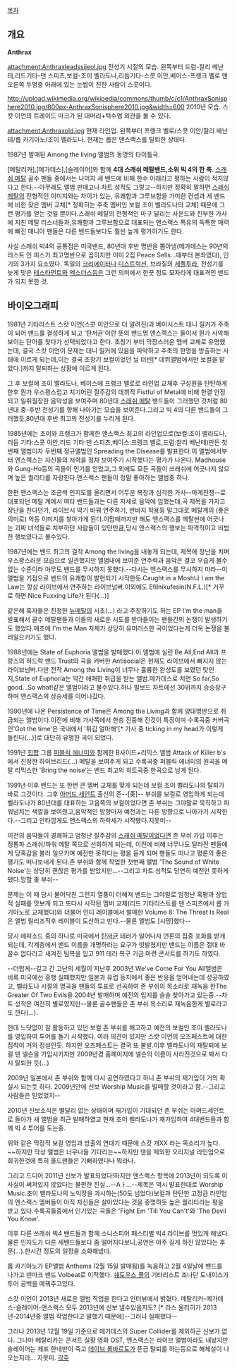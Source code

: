 [[목차]]

== 개요 ==
'''Anthrax'''

attachment:Anthraxleadssijeol.jpg
전성기 시절의 모습.
왼쪽부터 드럼-찰리 베난테,리드기타-댄 스피츠,보컬-조이 벨라도나,리듬기타-스콧 이안,베이스-프랭크 벨로
맨 오른쪽 두명중 아래에 있는 눈썹이 진한 사람이 스콧이다.

http://upload.wikimedia.org/wikipedia/commons/thumb/c/c1/AnthraxSonisphere2010.jpg/800px-AnthraxSonisphere2010.jpg&width=600
2010년 모습. 스캇 이언의 트레이드 마크가 된 대머리+턱수염 외관을 볼 수 있다.

attachment:Anthraxold.jpg
현재 라인업.
왼쪽부터 프랭크 벨로/스콧 이안/찰리 베난테/롭 카기아노/조이 벨라도나.
현재는 롭은 앤스랙스를 탈퇴한 상태다.

{{{#!html
<iframe width="480" height="360" src="http://www.youtube.com/embed/CT12rjU5XXk" frameborder="0" allowfullscreen></iframe>
}}}

1987년 발매된 Among the living 앨범의 동명의 타이틀곡.

[메탈리카],[메가데스],[슬레이어]와 함께 '''4대 스래쉬 메탈밴드,소위 빅 4의 한 축'''. [[스래쉬 메탈]] 골수 팬들 중에서는 나머지 세 밴드에 비해 한수 아래라고 평하는 사람이 적지않다고 한다.--아무래도 앨범 판매고나 차트 성적도 그렇고--하지만 정확히 말하면 [[스래쉬 메탈]]의 전형적인 이미지와는 차이가 있는, 유쾌함과 그루브함을 가미한 컨셉과 세 밴드에 비한 잦은 멤버 교체[* 정확히는 주축 멤버인 보컬 조이 벨라도나의 교체] 때문에 그런 평가를 얻는 것일 뿐이다.스래쉬 메탈의 전형적인 마구 달리는 사운드와 진부한 가사에 지친 메탈 리스너들과,유쾌함과 그루브함으로 대표되는 앤스랙스 특유의 독특한 매력에 빠진 매니아 팬들은 다른 밴드들보다도 훨씬 높게 평가하기도 한다.

사실 스래쉬 빅4의 공통점은 미국밴드, 80년대 후반 명반을 뽑아냄(메가데스는 90년의 러스트 인 피스가 최고명반으로 꼽히지만 이미 2집 Peace Sells...때부터 본좌였다), 인기의 3가지 요소였다. 독일의 [[크리에이터]]나 [[디스트럭션]], 브라질의 [[세풀투라]], 전성기를 늦게 맞은 [[테스타먼트]]와 [[엑소더스]]등은 그런 의미에서 한끗 정도 모자라게 대표격인 밴드가 되지 못한 것.

== 바이오그래피 ==
1981년 기타리스트 스캇 이언(스콧 이안으로 더 알려진)과 베이시스트 대니 릴커가 주축이 되어 밴드를 결성하게 되고 '탄저균'이란 뜻의 밴드명 앤스랙스는 둘이서 뭔가 사악해 보이는 단어를 찾다가 선택되었다고 한다. 초창기 부터 막장스러운 멤버 교체로 유명했는데, 결국 스캇 이언이 문제는 대니 릴커에 있음을 파악하고 주축의 한명을 방출하는 사태에 이르게 되는데,이는 결국 초창기 보컬이었던 닐 터빈[* 데뷔앨범에서만 보컬을 맡았다.]까지 탈퇴하는 상황에 이르게 된다.

그 후 보컬에 조이 벨라도나, 베이스에 프랭크 밸로로 라인업 교체후 구성원을 탄탄하게 한후 뭔가 우스꽝스럽고 치기어린 질주감의 데뷔작 Fistful of Metal에 비해 한결 안정되고 일취월장한 음악성을 보여주며 80년대 [[스래쉬 메탈]] 밴드들이 그러했던 것처럼 80년대 중-후반 전성기를 향해 나아가는 모습을 보여준다.그리고 빅 4의 다른 밴드들이 그러했듯,80년대 후반 최고의 전성기를 누리게 된다.

1985년에는 조이와 프랭크가 함께한 앤스랙스 최고의 라인업으로(보컬:조이 벨라도나,리듬 기타:스콧 이안,리드 기타:댄 스피츠,베이스:프랭크 벨로,드럼:찰리 베난테)만든 첫번째 앨범이자 두번째 정규앨범인 Spreading the Disease를 발표한다.이 앨범에서부터 앤스랙스는 자신들의 저력을 점차 보여주기 시작했다는 평가가 나온다. Madhouse와 Gung-Ho등의 곡들이 인기를 얻었고,그 외에도 모든 곡들이 쓰래쉬에 어긋나지 않으며 높은 퀄리티를 자랑한다.앤스랙스 팬들이 정말 좋아하는 앨범중 하나.

한편 앤스랙스는 조금씩 인지도를 올리면서 어두운 복장과 심각한 가사--마계전쟁--로 대표되던 메탈 계에서 여타 밴드들과는 다른 자세로 음악에 임했는데,곡 제목을 가지고 장난을 친다던가, 라이브시 악기 바꿔 연주하기, 반바지 착용등 말그대로 메탈계의 (좋은의미로) 악동 이미지를 쌓아가게 된다.이맘때까지만 해도 앤스랙스를 메탈씬에 어긋나는 괴짜 녀석들로 치부하던 사람들이 있던만큼,당시 앤스랙스의 행보는 파격적이고 비범한 행보였다고 볼수있다.

1987년에는 밴드 최고의 걸작 Among the living을 내놓게 되는데, 제목에 장난을 치며 우스꽝스러운 모습으로 일관했지만 앨범내에 보여준 연주력과 음악은 결코 우습게 볼수 없는 수준이라 아무도 밴드를 무시하지 못했다.--다시는 앤스랙스를 무시하지 마라--이 앨범을 기점으로 밴드의 유쾌함이 발현되기 시작한듯.Caught in a Mosh나 I am the Law는 항상 라이브에서 연주하는 라이브넘버.이외에도 Efilnikufesin(N.F.L.)[* 거꾸로 하면 Nice Fuxxing Life가 된다(...)]

같은해 혹자들은 진정한 [[뉴메탈]]의 시초(...) 라고 주장하기도 하는 EP I'm the man을 발표해서 골수 메탈팬들과 이들의 새로운 시도를 받아들이는 팬들간의 논쟁이 발생하기도 했었다.애초에 I'm the Man 자체가 상당히 유머러스한 곡이었다는게 더욱 논쟁을 불러일으키기도 했다.

1988년에는 State of Euphoria 앨범을 발매했다.이 앨범에 실린 Be All,End All과 프랑스의 하드락 밴드 Trust의 곡을 커버한 Antisocial은 현재도 라이브에서 빠지지 않는 라이브넘버.다만 전작 Among the Living이 너무나 훌륭한 완성도를 보였던 탓인지,State of Euphoria는 약간 애매한 취급을 받는 앨범.메가데스로 치면 So far,So good...So what!같은 앨범이라고 볼수있다.허나 빌보드 차트에선 30위까지 승승장구하며 앤스랙스의 상승세를 이어나갔다.

1990년에 나온 Persistence of Time은 Among the Living과 함께 양대명반으로 취급되는 앨범이다.이전에 비해 가사쪽에서 한층 진중해 진것이 특징이며 수록곡중 커버곡인'Got the time'은 국내에서 '튀김 얼마해'[* 가사 중 ticking in my head가 이렇게 들린다(...)]로 대단히 유명한 곡이 되었다.

1991년 [[힙합]] 그룹 [[퍼블릭 에너미]]와 함께한 B사이드+리믹스 앨범 Attack of Killer b's에서 진정한 하이브리드(...) 메탈을 보여주게 되고 수록곡중 퍼블릭 에너미의 원곡을 메탈 리믹스한 'Bring the noise'는 밴드 최고의 히트곡중 한곡으로 남게 된다.

1991년 이후 밴드는 또 한번 큰 멤버 교체를 맞게 되는데 보컬 조이 벨라도나의 탈퇴가 바로 그것이다. 그후 [[아머드 세인트]] 출신의 존--[좆]-- 부쉬를 보컬로 영입하게 되는데 벨라도나가 80년대를 대표하는 고음쪽의 보컬이었다면 존 부쉬는 그야말로 묵직하고 파워넘치는 색깔을 보여줬고,음악적인 방향마저 예전과는 다른 방향으로 나아가기 시작한다.--그리고 안타깝게도 앤스랙스의 하락세가 시작됐다.지못미--

이전의 음악들이 경쾌하고 엄청난 질주감의 [[스래쉬 메탈]]이었다면 존 부쉬 가입 이후는 정통파 스래쉬/파워 메탈 쪽으로 선회하게 되는데, 이전에 비해 너무나도 달라진 팬들에게 당혹감을 불러 일으키며 예전만 못하다는 평을 듣게 되며 팬들도 떠나고 평론의 좋은 평가도 떠나보내게 된다.존 부쉬와 함께 작업한 첫번째 앨범 'The Sound of White Noise'는 상당히 괜찮은 평가를 받았지만...--그리고 차트 성적도 당연히 예전만 못하게 됐다.망할 좆 부쉬--

문제는 이 때 당시 불어닥친 그런지 열풍이 더해져 밴드는 그야말로 엄청난 혹평과 상업적 실패를 맛보게 되고 또다시 시작된 멤버 교체(리드 기타리스트를 댄 스피츠에서 롭 카기아노로 교체했다)와 더불어 인디 레이블에서 발매한 Volume 8: The Threat Is Real 은 앨범 릴리즈직후 레이블이 도산하고 만다.--물론 앨범도 [시망]했다--

당시 에피소드 중의 하나로 미국에서 [[탄저균]] 테러가 일어나자 언론의 집중 포화를 받게 되는데, 각계층에서 밴드 이름을 개명하라는 요구가 빗발쳤지만 밴드는 이름은 절대 바꿀수 없다라고 새겨진 팀복을 입고 911 테러 복구 기금 마련 콘서트를 하기도 하였다.

--더럽게--길고 긴 고난의 세월이 지난후 2003년 We've Come For You All앨범은 비록 미국에선 흥행 실패했지만 일본과 유럽 등지에서 좋은 반응을 얻어내는데 성공하였고, 벨라도나 시절의 명곡을 팬들의 투표로 선곡하여 존 부쉬의 목소리로 재녹음 한The Greater Of Two Evils을 2004년 발매하며 예전의 입지를 슬슬 찾아가고 있는중.--차트 성적은 여전히 별로였지만--물론 골수팬들은 존 부쉬 목소리로 재녹음한게 별로라고 또 깐다(...).

헌데 느닷없이 잘 활동하고 있던 보컬 존 부쉬를 해고하고 예전의 보컬인 조이 벨라도나를 영입하여 투어를 돌기 시작했다. 여러 의견이 있지만 스캇 이언의 오즈페스트에 대한 집착이 거의 정설인듯. 하지만 오즈페스트는 결국 또 불발.이후 벨라도나의 재탈퇴에 보컬 댄 넬슨을 가입시키지만 2009년경 홈페이지에 넬슨의 이름이 사라진것으로 봐서 다시 탈퇴한 듯(...)

2009년 일본에서 존 부쉬와 함께 다시 공연하였다고 하니 존 부쉬의 재가입이 거의 확실시 되는듯 하다. 2009년안에 신보 Worship Music을 발매할 것이라고 함.--그리고 사람들은 믿었었지--

2010년 신보소식은 별달리 없는 상태이며 재가입이 기대되던 존 부쉬는 아머드세인트로 돌아가 새 앨범을 최근 발매하였고 현재 조이 벨라도나가 재가입하여 4대밴드들과 함께 빅 4 투어를 도는중.

위와 같은 막장적 보컬 영입과 방출의 연대기 때문에 스캇 개XX 라는 목소리가 높다. ~~하지만 막상 앨범은 너무나들 기다리는~~하지만 댄을 제외한 오리지널 라인업으로 회귀한것에 특히 올드팬들은 기뻐하였다나 뭐라나.

그리고 드디어 2011년 신보가 발표되었다!하지만 앤스랙스 항목에 2013년이 되도록 이 사실이 써져있지 않았다는 불편한 진실...--Aㅏ...--제목은 역시 발표한대로 Worship Music.조이 벨라도나의 노익장을 과시하는(50도 넘었다)보컬과 탄탄한 고정급 라인업의 앤스랙스 멤버들이 아직 자신들은 살아있다는 것을 증명하듯 높은 퀄리티라는 평을 받고 있다.수록곡들중에서 인기있는 곡들은 'Fight Em 'Till You Can't'와 'The Devil You Know'.

이후 다른 쓰래쉬 빅4 밴드들과 함께 소니스피어 페스티벌 빅4 라이브를 멋있게 해냈다.물론 인지도가 다른 세밴드들보다 좀 떨어지다보니,공연은 아주 길게 하진 않았다는 후문(...).한시간 정도의 일정을 소화해냈다.

롭 카기아노가 EP앨범 Anthems (2월 15일 발매됨)를 녹음하고 2월 4일날에 밴드를 나가고 덴마크 밴드 Volbeat로 이적했다. [[쉐도우스 폴]]의 기타리스트 조나단 도내이스가 투어 공백을 메꿔주고있다. 

스캇 이언이 2013년 새로운 앨범 작업을 한다고 인터뷰에서 밝혔다. 메탈리카-메가데스-슬레이어-앤스랙스 모두 2013년에 신보 낼수있을지도? [* 라스 울리히가 2013년-2014년중 앨범 작업한다고 말했기 때문에]--그러나 실패했다--

그러나 2013년 12월 19일 기준으로 메가데스의 Super Collider를 제외하곤 신보가 없다. 그나마 메탈리카는 콘서트 실황 영화 OST, 앤스랙스는 라이브 앨범이라도 내놨지만 슬레이어는 제프 한네만이 죽고 [[데이브 롬바르도]]가 뜬금 탈퇴를 하는등으로 해체설이 나오는지라... 지못미.
[[각주]]
